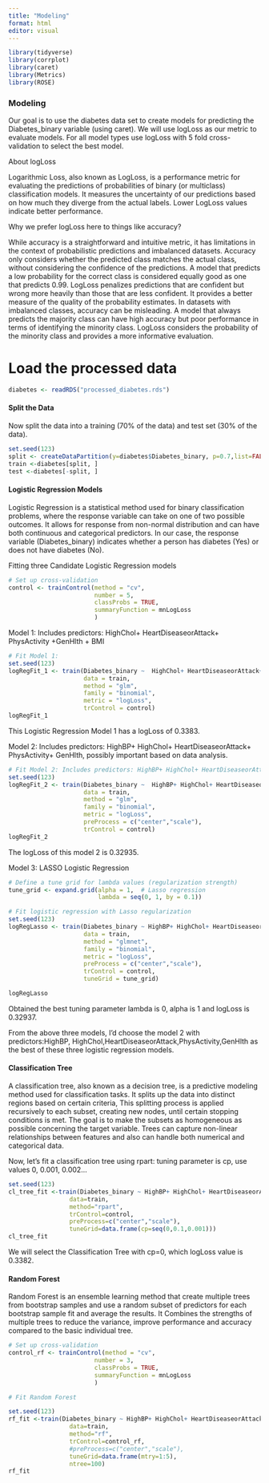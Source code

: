 ```yaml
---
title: "Modeling"
format: html
editor: visual
---
```


```r
library(tidyverse)
library(corrplot)
library(caret)
library(Metrics)
library(ROSE)
```

### Modeling

Our goal is to use the diabetes data set to create models for predicting the Diabetes_binary variable (using caret). We will use logLoss as our metric to evaluate models. For all model types use logLoss with 5 fold cross-validation to select the best model.

About logLoss

Logarithmic Loss, also known as LogLoss, is a performance metric for evaluating the predictions of probabilities of binary (or multiclass) classification models. It measures the uncertainty of our predictions based on how much they diverge from the actual labels. Lower LogLoss values indicate better performance.

Why we prefer logLoss here to things like accuracy?

While accuracy is a straightforward and intuitive metric, it has limitations in the context of probabilistic predictions and imbalanced datasets. Accuracy only considers whether the predicted class matches the actual class, without considering the confidence of the predictions. A model that predicts a low probability for the correct class is considered equally good as one that predicts 0.99. LogLoss penalizes predictions that are confident but wrong more heavily than those that are less confident. It provides a better measure of the quality of the probability estimates. In datasets with imbalanced classes, accuracy can be misleading. A model that always predicts the majority class can have high accuracy but poor performance in terms of identifying the minority class. LogLoss considers the probability of the minority class and provides a more informative evaluation.

# Load the processed data
```r
diabetes <- readRDS("processed_diabetes.rds")
```

#### Split the Data

Now split the data into a training (70% of the data) and test set (30% of the data).

```r
set.seed(123)
split <- createDataPartition(y=diabetes$Diabetes_binary, p=0.7,list=FALSE)
train <-diabetes[split, ]
test <-diabetes[-split, ]
```

#### Logistic Regression Models

Logistic Regression is a statistical method used for binary classification problems, where the response variable can take on one of two possible outcomes. It allows for response from non-normal distribution and can have both continuous and categorical predictors. In our case, the response variable (Diabetes_binary) indicates whether a person has diabetes (Yes) or does not have diabetes (No).

Fitting three Candidate Logistic Regression models

```r
# Set up cross-validation 
control <- trainControl(method = "cv", 
                        number = 5,
                        classProbs = TRUE, 
                        summaryFunction = mnLogLoss
                        )
```

Model 1: Includes predictors: HighChol+ HeartDiseaseorAttack+ PhysActivity +GenHlth + BMI

```r
# Fit Model 1: 
set.seed(123)
logRegFit_1 <- train(Diabetes_binary ~  HighChol+ HeartDiseaseorAttack+ PhysActivity +GenHlth + BMI ,
                     data = train, 
                     method = "glm", 
                     family = "binomial",
                     metric = "logLoss", 
                     trControl = control)
logRegFit_1
```

This Logistic Regression Model 1 has a logLoss of 0.3383.

Model 2: Includes predictors: HighBP+ HighChol+ HeartDiseaseorAttack+ PhysActivity+ GenHlth, possibly important based on data analysis.

```r
# Fit Model 2: Includes predictors: HighBP+ HighChol+ HeartDiseaseorAttack+ PhysActivity+ GenHlth
set.seed(123)
logRegFit_2 <- train(Diabetes_binary ~  HighBP+ HighChol+ HeartDiseaseorAttack+ BMI + GenHlth, 
                     data = train, 
                     method = "glm", 
                     family = "binomial",
                     metric = "logLoss", 
                     preProcess = c("center","scale"),
                     trControl = control)
logRegFit_2
```
The logLoss of this model 2 is 0.32935.

Model 3: LASSO Logistic Regression

```r
# Define a tune grid for lambda values (regularization strength)
tune_grid <- expand.grid(alpha = 1,  # Lasso regression
                         lambda = seq(0, 1, by = 0.1))

# Fit logistic regression with Lasso regularization
set.seed(123)
logRegLasso <- train(Diabetes_binary ~ HighBP+ HighChol+ HeartDiseaseorAttack+ BMI + GenHlth,
                     data = train, 
                     method = "glmnet", 
                     family = "binomial",
                     metric = "logLoss", 
                     preProcess = c("center","scale"),
                     trControl = control,
                     tuneGrid = tune_grid)

logRegLasso
```

Obtained the best tuning parameter lambda is 0, alpha is 1 and logLoss is 0.32937.

From the above three models, I'd choose the model 2 with predictors:HighBP, HighChol,HeartDiseaseorAttack,PhysActivity,GenHlth as the best of these three logistic regression models.

#### Classification Tree

A classification tree, also known as a decision tree, is a predictive modeling method used for classification tasks. It splits up the data into distinct regions based on certain criteria, This splitting process is applied recursively to each subset, creating new nodes, until certain stopping conditions is met. The goal is to make the subsets as homogeneous as possible concerning the target variable. Trees can capture non-linear relationships between features and also can handle both numerical and categorical data.

Now, let's fit a classification tree using rpart: tuning parameter is cp, use values 0, 0.001, 0.002...

```r
set.seed(123)
cl_tree_fit <-train(Diabetes_binary ~ HighBP+ HighChol+ HeartDiseaseorAttack+ BMI + GenHlth,
                 data=train,
                 method="rpart",
                 trControl=control,
                 preProcess=c("center","scale"),
                 tuneGrid=data.frame(cp=seq(0,0.1,0.001)))
cl_tree_fit
```

We will select the Classification Tree with cp=0, which logLoss value is 0.3382.

#### Random Forest

Random Forest is an ensemble learning method that create multiple trees from bootstrap samples and use a random subset of predictors for each bootstrap sample fit and average the results. It Combines the strengths of multiple trees to reduce the variance, improve performance and accuracy compared to the basic individual tree.

```r
# Set up cross-validation
control_rf <- trainControl(method = "cv", 
                        number = 3, 
                        classProbs = TRUE, 
                        summaryFunction = mnLogLoss
                        )

# Fit Random Forest

set.seed(123)
rf_fit <-train(Diabetes_binary ~ HighBP+ HighChol+ HeartDiseaseorAttack+ PhysActivity+GenHlth,
                 data=train,
                 method="rf",
                 trControl=control_rf,
                 #preProcess=c("center","scale"),
                 tuneGrid=data.frame(mtry=1:5),
                 ntree=100)
rf_fit

```

